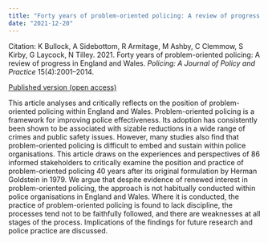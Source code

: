 ```yaml
---
title: "Forty years of problem-oriented policing: A review of progress in England and Wales"
date: "2021-12-20"
---
```


Citation: K Bullock, A Sidebottom, R Armitage, M Ashby, C Clemmow, S Kirby, G Laycock, N Tilley. 2021. Forty years of problem-oriented policing: A review of progress in England and Wales. _Policing: A Journal of Policy and Practice_ 15(4):2001--2014.

[Published version (open access)](https://doi.org/10.1093/police/paab067){.btn .btn-primary}

This article analyses and critically reflects on the position of problem-oriented policing within England and Wales. Problem-oriented policing is a framework for improving police effectiveness. Its adoption has consistently been shown to be associated with sizable reductions in a wide range of crimes and public safety issues. However, many studies also find that problem-oriented policing is difficult to embed and sustain within police organisations. This article draws on the experiences and perspectives of 86 informed stakeholders to critically examine the position and practice of problem-oriented policing 40 years after its original formulation by Herman Goldstein in 1979. We argue that despite evidence of renewed interest in problem-oriented policing, the approach is not habitually conducted within police organisations in England and Wales. Where it is conducted, the practice of problem-oriented policing is found to lack discipline, the processes tend not to be faithfully followed, and there are weaknesses at all stages of the process. Implications of the findings for future research and police practice are discussed.
